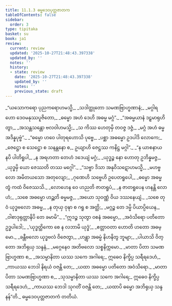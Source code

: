 ```yaml
---
title: 11.1.3 ဓမ္မဒေဝပုတ္တဇာတက
tableOfContents: false
sidebar:
  order: 3
type: tipitaka
basket: su
book: ja1
review:
  current: review
  updated: '2025-10-27T21:48:43.397338'
  updated_by: ''
  notes: ''
  history:
  - state: review
    date: '2025-10-27T21:48:43.397338'
    updated_by: ''
    notes: ''
    previous_state: draft
---
```



<ReviewStatus review={frontmatter.review} showDetails={true} />

<HypothesisAnnotation frontmatter={frontmatter} />

<DynamicBreadcrumb />

<Division number="26" book="ja1" e="ch" v="22" p="229">

<Paragraph number="2134" type="verses" book="ja1">
_“ယသောကရော ပုညကရောဟမသ္မိ,_  
_သဒါတ္ထုတော သမဏဗြာဟ္မဏာနံ;_  
_မဂ္ဂါရဟော ဒေဝမနုဿပူဇိတော,_  
_ဓမ္မော အဟံ ဒေဟိ အဓမ္မ မဂ္ဂံ”._  

</Paragraph>

</Division>
<Division number="27" book="ja1" e="ch" v="22" p="229">

<Paragraph number="2135" type="verses" book="ja1">
_“အဓမ္မယာနံ ဒဠှမာရုဟိတွာ,_  
_အသန္တသန္တော ဗလဝါဟမသ္မိ;_  
_သ ကိဿ ဟေတုမှိ တဝဇ္ဇ ဒဇ္ဇံ,_  
_မဂ္ဂံ အဟံ ဓမ္မ အဒိန္နပုဗ္ဗံ”._  

</Paragraph>

</Division>
<Division number="28" book="ja1" e="ch" v="22" p="229">

<Paragraph number="2136" type="verses" book="ja1">
_“ဓမ္မော ဟဝေ ပါတုရဟောသိ ပုဗ္ဗေ,_  
_ပစ္ဆာ အဓမ္မော ဥဒပါဒိ လောကေ;_  
_ဇေဋ္ဌော စ သေဋ္ဌော စ သနန္တနော စ,_  
ဥယျာဟိ ဇေဋ္ဌဿ ကနိဋ္ဌ မဂ္ဂါ”._  

</Paragraph>

</Division>
<Division number="29" book="ja1" e="ch" v="22" p="229">

<Paragraph number="2137" type="verses" book="ja1">
_“န ယာစနာယ နပိ ပါတိရူပါ,_  
_န အရဟတာ တေဟံ ဒဒေယျံ မဂ္ဂံ;_  
_ယုဒ္ဓဉ္စ နော ဟောတု ဥဘိန္နမဇ္ဇ,_  
_ယုဒ္ဓမှိ ယော ဇေဿတိ တဿ မဂ္ဂေါ”._  

</Paragraph>

</Division>
<Division number="30" book="ja1" e="ch" v="22" p="230">

<Paragraph number="2138" type="verses" book="ja1">
_“သဗ္ဗာ ဒိသာ အနုဝိသဋောဟမသ္မိ,_  
_မဟဗ္ဗလော အမိတယသော အတုလျော;_  
_ဂုဏေဟိ သဗ္ဗေဟိ ဥပေတရူပေါ,_  
_ဓမ္မော အဓမ္မ တွံ ကထံ ဝိဇေဿသိ._  

</Paragraph>

</Division>
<Division number="31" book="ja1" e="ch" v="22" p="230">

<Paragraph number="2139" type="verses" book="ja1">
_လောဟေန ဝေ ဟညတိ ဇာတရူပံ,_  
_န ဇာတရူပေန ဟနန္တိ လောဟံ;_  
_သစေ အဓမ္မော ဟဉ္ဆတိ ဓမ္မမဇ္ဇ,_  
_အယော သုဝဏ္ဏံ ဝိယ ဒဿနေယျံ._  

</Paragraph>

</Division>
<Division number="32" book="ja1" e="ch" v="22" p="230">

<Paragraph number="2140" type="verses" book="ja1">
_သစေ တုဝံ ယုဒ္ဓဗလော အဓမ္မ,_  
_န တုယှ ဝုဍ္ဎာ စ ဂရူ စ အတ္ထိ;_  
_မဂ္ဂဉ္စ တေ ဒမ္မိ ပိယာပ္ပိယေန,_  
_ဝါစာဒုရုတ္တာနိပိ တေ ခမာမိ”._  

</Paragraph>

</Division>
<Division number="33" book="ja1" e="ch" v="22" p="230">

<Paragraph number="2141" type="verses" book="ja1">
_“ဣဒဉ္စ သုတွာ ဝစနံ အဓမ္မော,_  
_အဝံသိရော ပတိတော ဥဒ္ဓပါဒေါ;_  
_‘ယုဒ္ဓတ္ထိကော စေ န လဘာမိ ယုဒ္ဓံ’,_  
_ဧတ္တာဝတာ ဟောတိ ဟတော အဓမ္မော._  

</Paragraph>

</Division>
<Division number="34" book="ja1" e="ch" v="22" p="230">

<Paragraph number="2142" type="verses" book="ja1">
_ခန္တီဗလော ယုဒ္ဓဗလံ ဝိဇေတွာ,_  
_ဟန္တွာ အဓမ္မံ နိဟနိတွ ဘူမျာ;_  
_ပါယာသိ ဝိတ္တော အဘိရုယှ သန္ဒနံ,_  
_မဂ္ဂေနေဝ အတိဗလော သစ္စနိက္ကမော._  

</Paragraph>

</Division>
<Division number="35" book="ja1" e="ch" v="22" p="230">

<Paragraph number="2143" type="verses" book="ja1">
_မာတာ ပိတာ သမဏဗြာဟ္မဏာ စ,_  
_အသမ္မာနိတာ ယဿ သကေ အဂါရေ;_  
ဣဓေဝ နိက္ခိပ္ပ သရီရဒေဟံ,_  
_ကာယဿ ဘေဒါ နိရယံ ဝဇန္တိ တေ;_  
_ယထာ အဓမ္မော ပတိတော အဝံသိရော._  

</Paragraph>

</Division>
<Division number="36" book="ja1" e="ch" v="22" p="231">

<Paragraph number="2144" type="verses" book="ja1">
_မာတာ ပိတာ သမဏဗြာဟ္မဏာ စ,_  
_သုသမ္မာနိတာ ယဿ သကေ အဂါရေ;_  
ဣဓေဝ နိက္ခိပ္ပ သရီရဒေဟံ,_  
_ကာယဿ ဘေဒါ သုဂတိံ ဝဇန္တိ တေ;_  
_ယထာပိ ဓမ္မော အဘိရုယှ သန္ဒနန်”တိ._  


</Paragraph>
</Division>

<Paragraph number="2145" type="center" book="ja1">
ဓမ္မဒေဝပုတ္တဇာတကံ တတိယံ.
</Paragraph>